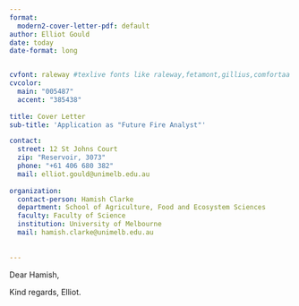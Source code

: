 ```yaml
---
format:
  modern2-cover-letter-pdf: default
author: Elliot Gould
date: today
date-format: long


cvfont: raleway #texlive fonts like raleway,fetamont,gillius,comfortaa
cvcolor: 
  main: "005487"
  accent: "385438"
  
title: Cover Letter
sub-title: 'Application as "Future Fire Analyst"'

contact:
  street: 12 St Johns Court
  zip: "Reservoir, 3073"
  phone: "+61 406 680 382"
  mail: elliot.gould@unimelb.edu.au
  
organization: 
  contact-person: Hamish Clarke
  department: School of Agriculture, Food and Ecosystem Sciences
  faculty: Faculty of Science
  institution: University of Melbourne
  mail: hamish.clarke@unimelb.edu.au
  
    
---
```


Dear Hamish,


Kind regards,
Elliot.